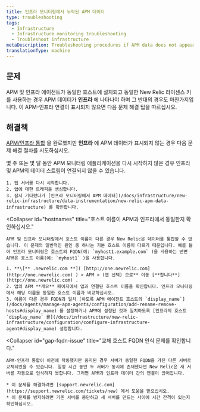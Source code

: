 ```yaml
---
title: 인프라 모니터링에서 누락된 APM 데이터
type: troubleshooting
tags:
  - Infrastructure
  - Infrastructure monitoring troubleshooting
  - Troubleshoot infrastructure
metaDescription: Troubleshooting procedures if APM data does not appear in your infrastructure monitoring UI in New Relic.
translationType: machine
---
```


## 문제

APM 및 인프라 에이전트가 동일한 호스트에 설치되고 동일한 New Relic 라이센스 키를 사용하는 경우 APM 데이터가 **인프라** 에 나타나야 하며 그 반대의 경우도 마찬가지입니다. 이 APM-인프라 연결이 표시되지 않으면 다음 문제 해결 팁을 따르십시오.

## 해결책

[APM/인프라 통합](/docs/infrastructure/new-relic-infrastructure/data-instrumentation/new-relic-apm-data-infrastructure) 을 완료했지만 **인프라** 에 APM 데이터가 표시되지 않는 경우 다음 문제 해결 절차를 시도하십시오.

<CollapserGroup>
  <Collapser
    id="restart-app-server"
    title="앱 서버를 다시 시작합니다."
  >
    몇 주 또는 몇 달 동안 APM 모니터링 애플리케이션을 다시 시작하지 않은 경우 인프라 및 APM의 데이터 스트림이 연결되지 않을 수 있습니다.

    1. 앱 서버를 다시 시작합니다.
    2. 앱에 대한 트래픽을 생성합니다.
    3. 잠시 기다렸다가 [인프라 모니터링에서 APM 데이터](/docs/infrastructure/new-relic-infrastructure/data-instrumentation/new-relic-apm-data-infrastructure) 를 확인합니다.
  </Collapser>

  <Collapser
    id="hostnames"
    title="호스트 이름이 APM과 인프라에서 동일한지 확인하십시오."
  >
    APM 및 인프라 모니터링에서 호스트 이름이 다른 경우 New Relic은 데이터를 통합할 수 없습니다. 이 문제의 일반적인 원인 중 하나는 기본 호스트 이름이 다르기 때문입니다. 예를 들어 인프라 모니터링은 호스트의 FQDN(예: `myhost1.example.com` )을 사용하는 반면 APM은 호스트 이름(예: `myhost1` )을 사용합니다.

    1. **\[** .newrelic.com **]( [http://one.newrelic.com](http://one.newrelic.com) ) > APM > (앱 선택) 으로** 이동 [**합니다**](http://one.newrelic.com) .
    2. 앱의 APM **개요** 페이지에서 앱과 연결된 호스트 이름을 확인합니다. 인프라 모니터링에서 해당 이름을 동일한 호스트 이름과 비교하십시오.
    3. 이름이 다른 경우 FQDN과 일치 [하도록 APM 에이전트 호스트의 `display_name`](/docs/agents/manage-apm-agents/configuration/add-rename-remove-hosts#display_name) 를 설정하거나 APM에 설정된 것과 일치하도록 [인프라의 호스트 `display_name` 를](/docs/infrastructure/new-relic-infrastructure/configuration/configure-infrastructure-agent#display_name) 설정합니다.
  </Collapser>

  <Collapser
    id="gap-fqdn-issue"
    title="교체 호스트 FQDN 인식 문제를 확인합니다."
  >
    APM-인프라 통합이 이전에 작동했지만 중지된 경우 서버가 동일한 FQDN을 가진 다른 서버로 교체되었을 수 있습니다. 일정 시간 동안 두 서버가 동시에 존재했다면 New Relic은 새 서버를 자동으로 인식하지 못합니다. 그러면 APM과 인프라 데이터 간의 연결이 끊어집니다.

    * 이 문제를 해결하려면 [support.newrelic.com](https://support.newrelic.com/tickets/new) 에서 도움을 받으십시오.
    * 이 문제를 방지하려면 기존 서버를 중단하고 새 서버를 만드는 사이에 시간 간격이 있는지 확인하십시오.
  </Collapser>
</CollapserGroup>